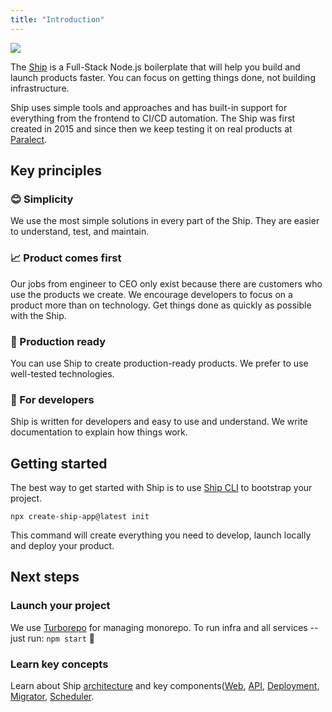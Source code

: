 ```yaml
---
title: "Introduction"
---
```


![](/images/ship.png)

The [Ship](https://ship.paralect.com/) is a Full-Stack Node.js boilerplate that will help you build and launch products faster. You can focus on getting things done, not building infrastructure.

Ship uses simple tools and approaches and has built-in support for everything from the frontend to CI/CD automation. The Ship was first created in 2015 and since then we keep testing it on real products at [Paralect](https://www.paralect.com/).

## Key principles

### 😊 Simplicity

We use the most simple solutions in every part of the Ship. They are easier to understand, test, and maintain.

### 📈 Product comes first

Our jobs from engineer to CEO only exist because there are customers who use the products we create. We encourage developers to focus on a product more than on technology. Get things done as quickly as possible with the Ship.

### 🚀 Production ready

You can use Ship to create production-ready products. We prefer to use well-tested technologies.

### 🥷 For developers

Ship is written for developers and easy to use and understand. We write documentation to explain how things work.

## Getting started

The best way to get started with Ship is to use [Ship CLI](/packages/create-ship-app) to bootstrap your project.

```
npx create-ship-app@latest init
```

This command will create everything you need to develop, launch locally and deploy your product.

## Next steps

### Launch your project

We use [Turborepo](https://turborepo.org/docs) for managing monorepo. To run infra and all services -- just run: `npm start` 🚀

### Learn key concepts

Learn about Ship [architecture](/architecture) and key components([Web](/web/overview), [API](/api-reference/overview), [Deployment](/deployment/digital-ocean-apps), [Migrator](/migrator), [Scheduler](/scheduler).
